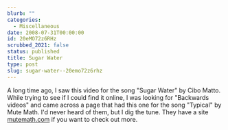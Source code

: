 ```yaml
---
blurb: ""
categories:
  - Miscellaneous
date: 2008-07-31T00:00:00
id: 20eMO72z6RHz
scrubbed_2021: false
status: published
title: Sugar Water
type: post
slug: sugar-water--20emo72z6rhz
---
```


A long time ago, I saw this video for the song "Sugar Water" by
Cibo Matto.
While trying to see if I could find it online, I was looking for
"Backwards videos" and came across a page that had this one for the
song "Typical" by Mute Math.
I'd never heard of them, but I dig the tune. They have a site
[mutemath.com](http://www.mutemath.com/) if you want to check out
more.
